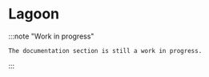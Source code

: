 # Lagoon

:::note "Work in progress"

    The documentation section is still a work in progress.

:::
